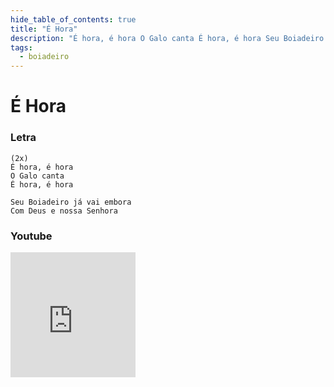 ```yaml
---
hide_table_of_contents: true
title: "É Hora"
description: "É hora, é hora O Galo canta É hora, é hora Seu Boiadeiro já vai embora Com Deus e nossa Senhora"
tags:
  - boiadeiro
---
```


# É Hora

### Letra

```text
(2x)
É hora, é hora
O Galo canta
É hora, é hora

Seu Boiadeiro já vai embora
Com Deus e nossa Senhora
```

### Youtube

<iframe
  width="200"
  height="200"
  src="https://www.youtube.com/embed/NlqCME_4Ndg"
  title="YouTube video player"
  frameborder="0"
  allow="accelerometer; autoplay; clipboard-write; encrypted-media; gyroscope; picture-in-picture; web-share"
  referrerpolicy="strict-origin-when-cross-origin"
  allowfullscreen
></iframe>